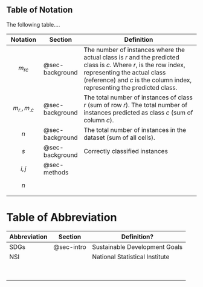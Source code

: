 ## Table of Notation {.unnumbered .unlisted}

The following table....

| Notation             | Section         | Definition                                                                                                                                                                                                                  |
|-------------|-------------|--------------------------------------------|
| $$ m_{rc} $$         | @sec-background | The number of instances where the actual class is $r$ and the predicted class is $c$. Where $r$, is the row index, representing the actual class (reference) and $c$ is the column index, representing the predicted class. |
| $$ m_{r.}, m_{.c} $$ | @sec-background | The total number of instances of class $r$ (sum of row $r$). The total number of instances predicted as class $c$ (sum of column $c$).                                                                                      |
| $$ n $$              | @sec-background | The total number of instances in the dataset (sum of all cells).                                                                                                                                                            |
| $$ s $$              | @sec-background | Correctly classified instances                                                                                                                                                                                              |
| $$i, j$$             | @sec-methods    |                                                                                                                                                                                                                             |
| $$ n $$              |                 |                                                                                                                                                                                                                             |
|                      |                 |                                                                                                                                                                                                                             |

# Table of Abbreviation  {.unnumbered .unlisted}

| Abbreviation  | Section    | Definition?                    |
|---------------|------------|--------------------------------|
| SDGs          | @sec-intro | Sustainable Development Goals  |
| NSI           |            | National Statistical Institute |
|               |            |                                |
|               |            |                                |
|               |            |                                |
|               |            |                                |
|               |            |                                |
|               |            |                                |
|               |            |                                |
|               |            |                                |
